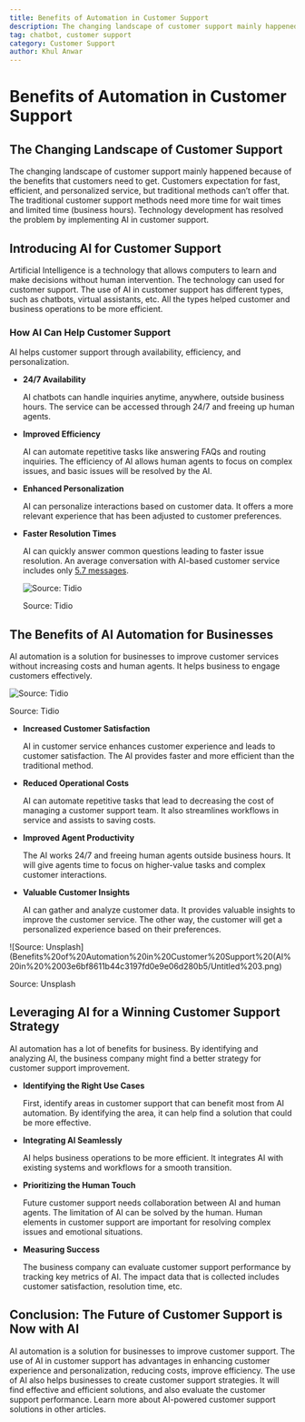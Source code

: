```yaml
---
title: Benefits of Automation in Customer Support
description: The changing landscape of customer support mainly happened because of the benefits that customers need to get. Customers expectation for fast, efficient, and personalized service, but traditional methods can’t offer that.
tag: chatbot, customer support
category: Customer Support
author: Khul Anwar
---
```


# Benefits of Automation in Customer Support

## **The Changing Landscape of Customer Support**

The changing landscape of customer support mainly happened because of the benefits that customers need to get. Customers expectation for fast, efficient, and personalized service, but traditional methods can’t offer that. The traditional customer support methods need more time for wait times and limited time (business hours). Technology development has resolved the problem by implementing AI in customer support.

## **Introducing AI for Customer Support**

Artificial Intelligence is a technology that allows computers to learn and make decisions without human intervention. The technology can used for customer support. The use of AI in customer support has different types, such as chatbots, virtual assistants, etc. All the types helped customer and business operations to be more efficient.

### **How AI Can Help Customer Support**

AI helps customer support through availability, efficiency, and personalization.

- **24/7 Availability**
    
    AI chatbots can handle inquiries anytime, anywhere, outside business hours. The service can be accessed through 24/7 and freeing up human agents.
    
- **Improved Efficiency**
    
    AI can automate repetitive tasks like answering FAQs and routing inquiries. The efficiency of AI allows human agents to focus on complex issues, and basic issues will be resolved by the AI.
    
- **Enhanced Personalization**
    
    AI can personalize interactions based on customer data. It offers a more relevant experience that has been adjusted to customer preferences.
    
- **Faster Resolution Times**
    
    AI can quickly answer common questions leading to faster issue resolution. An average conversation with AI-based customer service includes only [5.7 messages](https://www.tidio.com/blog/ai-customer-service-statistics/).
    
    ![Source: Tidio](./img/benefit-ai-customer-support-faster-resolution-time.png)
    
    Source: Tidio
    

## **The Benefits of AI Automation for Businesses**

AI automation is a solution for businesses to improve customer services without increasing costs and human agents. It helps business to engage customers effectively.

![Source: Tidio](./img/benefit-ai-automation-in-business.png)

Source: Tidio

- **Increased Customer Satisfaction**
    
    AI in customer service enhances customer experience and leads to customer satisfaction. The AI provides faster and more efficient than the traditional method.
    
- **Reduced Operational Costs**
    
    AI can automate repetitive tasks that lead to decreasing the cost of managing a customer support team. It also streamlines workflows in service and assists to saving costs.
    
- **Improved Agent Productivity**
    
    The AI works 24/7 and freeing human agents outside business hours. It will give agents time to focus on higher-value tasks and complex customer interactions.
    
- **Valuable Customer Insights**
    
    AI can gather and analyze customer data. It provides valuable insights to improve the customer service. The other way, the customer will get a personalized experience based on their preferences.
    

![Source: Unsplash](Benefits%20of%20Automation%20in%20Customer%20Support%20(AI%20in%20%2003e6bf8611b44c3197fd0e9e06d280b5/Untitled%203.png)

Source: Unsplash

## **Leveraging AI for a Winning Customer Support Strategy**

AI automation has a lot of benefits for business. By identifying and analyzing AI, the business company might find a better strategy for customer support improvement.

- **Identifying the Right Use Cases**
    
    First, identify areas in customer support that can benefit most from AI automation. By identifying the area, it can help find a solution that could be more effective.
    
- **Integrating AI Seamlessly**
    
    AI helps business operations to be more efficient. It integrates AI with existing systems and workflows for a smooth transition.
    
- **Prioritizing the Human Touch**
    
    Future customer support needs collaboration between AI and human agents. The limitation of AI can be solved by the human. Human elements in customer support are important for resolving complex issues and emotional situations.
    
- **Measuring Success**
    
    The business company can evaluate customer support performance by tracking key metrics of AI. The impact data that is collected includes customer satisfaction, resolution time, etc.
    

## **Conclusion: The Future of Customer Support is Now with AI**

AI automation is a solution for businesses to improve customer support. The use of AI in customer support has advantages in enhancing customer experience and personalization, reducing costs, improve efficiency. The use of AI also helps businesses to create customer support strategies. It will find effective and efficient solutions, and also evaluate the customer support performance. Learn more about AI-powered customer support solutions in other articles.